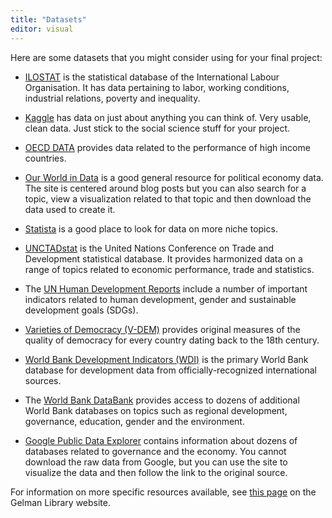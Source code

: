 ```yaml
---
title: "Datasets"
editor: visual
---
```


Here are some datasets that you might consider using for your final project:

-   [ILOSTAT](https://ilostat.ilo.org/) is the statistical database of the International Labour Organisation. It has data pertaining to labor, working conditions, industrial relations, poverty and inequality.

-   [Kaggle](https://www.kaggle.com/datasets) has data on just about anything you can think of. Very usable, clean data. Just stick to the social science stuff for your project.

-   [OECD DATA](https://data.oecd.org/) provides data related to the performance of high income countries.

-   [Our World in Data](https://ourworldindata.org/) is a good general resource for political economy data. The site is centered around blog posts but you can also search for a topic, view a visualization related to that topic and then download the data used to create it.

-   [Statista](https://www-statista-com.proxygw.wrlc.org/) is a good place to look for data on more niche topics.

-   [UNCTADstat](http://unctadstat.unctad.org/EN/) is the United Nations Conference on Trade and Development statistical database. It provides harmonized data on a range of topics related to economic performance, trade and statistics.

-   The [UN Human Development Reports](https://hdr.undp.org/data-center/documentation-and-downloads) include a number of important indicators related to human development, gender and sustainable development goals (SDGs).

-   [Varieties of Democracy (V-DEM)](https://www.v-dem.net/data/the-v-dem-dataset/) provides original measures of the quality of democracy for every country dating back to the 18th century.

-   [World Bank Development Indicators (WDI)](https://databank-worldbank-org.proxygw.wrlc.org/reports.aspx?source=world-development-indicators) is the primary World Bank database for development data from officially-recognized international sources.

-   The [World Bank DataBank](https://databank-worldbank-org.proxygw.wrlc.org/home) provides access to dozens of additional World Bank databases on topics such as regional development, governance, education, gender and the environment.

-   [Google Public Data Explorer](https://www.google.com/publicdata/directory) contains information about dozens of databases related to governance and the economy. You cannot download the raw data from Google, but you can use the site to visualize the data and then follow the link to the original source.

For information on more specific resources available, see [this page](https://libguides.gwu.edu/datasetsdatabases) on the Gelman Library website.
